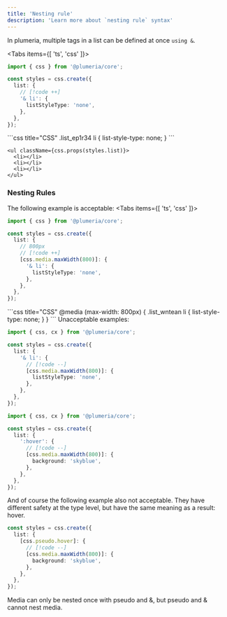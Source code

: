```yaml
---
title: 'Nesting rule'
description: 'Learn more about `nesting rule` syntax'
---
```



In plumeria, multiple tags in a list can be defined at once `using &`.

<Tabs  items={[ 'ts', 'css' ]}>
<Tab>
```ts title="TypeScript"
import { css } from '@plumeria/core';

const styles = css.create({
  list: {
    // [!code ++]
    '& li': {
      listStyleType: 'none',
    },
  },
});
```
</Tab>
<Tab>
```css title="CSS"
.list_ep1r34 li {
  list-style-type: none;
}
```
</Tab>
</Tabs>

```tsx title="JSX"
<ul className={css.props(styles.list)}>
  <li></li>
  <li></li>
  <li></li>
</ul>
```

### Nesting Rules

The following example is acceptable:
<Tabs items={[ 'ts', 'css' ]}>
<Tab>
```ts title="TypeScript" {1}
import { css } from '@plumeria/core';

const styles = css.create({
  list: {
    // 800px
    // [!code ++]
    [css.media.maxWidth(800)]: {
      '& li': {
        listStyleType: 'none',
      },
    },
  },
});
```
</Tab>
<Tab>
```css title="CSS"
@media (max-width: 800px) {
  .list_wntean li {
    list-style-type: none;
  }
}
```
</Tab>
</Tabs>


<Callout type="error" title="error cases">
  Unacceptable examples:
</Callout>

```ts title="TypeScript" {1}
import { css, cx } from '@plumeria/core';

const styles = css.create({
  list: {
    '& li': {
      // [!code --]
      [css.media.maxWidth(800)]: {
        listStyleType: 'none',
      },
    },
  },
});
```

```ts title="TypeScript" {1}
import { css, cx } from '@plumeria/core';

const styles = css.create({
  list: {
    ':hover': {
      // [!code --]
      [css.media.maxWidth(800)]: {
        background: 'skyblue',
      },
    },
  },
});
```

And of course the following example also not acceptable.
They have different safety at the type level, but have the same meaning as a result: hover.

```ts title="TypeScript"
const styles = css.create({
  list: {
    [css.pseudo.hover]: {
      // [!code --]
      [css.media.maxWidth(800)]: {
        background: 'skyblue',
      },
    },
  },
});
```

<Callout type="info" title="Nesting Restrictions">
  Media can only be nested once with pseudo and &, but pseudo and & cannot nest media.
</Callout>

<Cards>
  <Card title="See more about media" href="/docs/reference/media" />
  <Card title="See more about pseudo" href="/docs/reference/pseudo" />
</Cards>